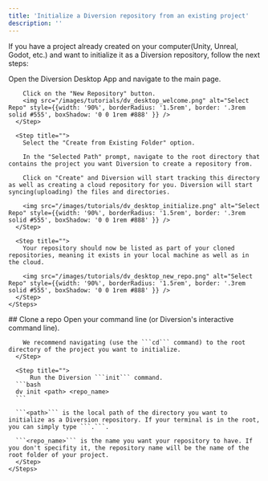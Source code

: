 ```yaml
---
title: 'Initialize a Diversion repository from an existing project'
description: ''
---
```


If you have a project already created on your computer(Unity, Unreal, Godot, etc.) and want to initialize it as a Diversion repository, follow the next steps:

<Tabs>
  <Tab title="Desktop App">
    <Steps>
      <Step title="">
        Open the Diversion Desktop App and navigate to the main page.

        Click on the "New Repository" button.
        <img src="/images/tutorials/dv_desktop_welcome.png" alt="Select Repo" style={{width: '90%', borderRadius: '1.5rem', border: '.3rem solid #555', boxShadow: '0 0 1rem #888' }} />
      </Step>

      <Step title="">
        Select the "Create from Existing Folder" option.

        In the "Selected Path" prompt, navigate to the root directory that contains the project you want Diversion to create a repository from.

        Click on "Create" and Diversion will start tracking this directory as well as creating a cloud repository for you. Diversion will start syncing(uploading) the files and directories.

        <img src="/images/tutorials/dv_desktop_initialize.png" alt="Select Repo" style={{width: '90%', borderRadius: '1.5rem', border: '.3rem solid #555', boxShadow: '0 0 1rem #888' }} />
      </Step>

      <Step title="">
        Your repository should now be listed as part of your cloned repositories, meaning it exists in your local machine as well as in the cloud.

        <img src="/images/tutorials/dv_desktop_new_repo.png" alt="Select Repo" style={{width: '90%', borderRadius: '1.5rem', border: '.3rem solid #555', boxShadow: '0 0 1rem #888' }} />
      </Step>
    </Steps>
  </Tab>
  <Tab title="CLI">
    ## Clone a repo
    <Steps>
      <Step title="">
        Open your command line (or Diversion's interactive command line).

        We recommend navigating (use the ```cd``` command) to the root directory of the project you want to initialize.
      </Step>

      <Step title="">
          Run the Diversion ```init``` command.
      ```bash
      dv init <path> <repo_name>
      ```

      ```<path>``` is the local path of the directory you want to initialize as a Diversion repository. If your terminal is in the root, you can simply type ```.```.
      
      ```<repo_name>``` is the name you want your repository to have. If you don't specifity it, the repository name will be the name of the root folder of your project.
      </Step>
    </Steps>
  </Tab>
</Tabs>
